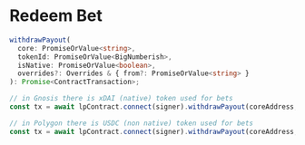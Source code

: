 # Redeem Bet

```ts
withdrawPayout(
  core: PromiseOrValue<string>,
  tokenId: PromiseOrValue<BigNumberish>,
  isNative: PromiseOrValue<boolean>,
  overrides?: Overrides & { from?: PromiseOrValue<string> }
): Promise<ContractTransaction>;
```

```ts
// in Gnosis there is xDAI (native) token used for bets
const tx = await lpContract.connect(signer).withdrawPayout(coreAddress, bet.betId, true)

// in Polygon there is USDC (non native) token used for bets
const tx = await lpContract.connect(signer).withdrawPayout(coreAddress, bet.betId, false)
```
